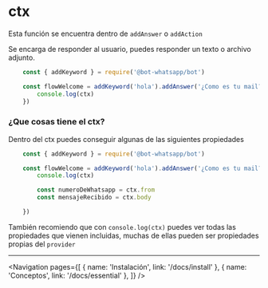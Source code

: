 
# ctx

Esta función se encuentra dentro de `addAnswer` o `addAction`  

Se encarga de responder al usuario, puedes responder un texto o archivo adjunto.

```js
    const { addKeyword } = require('@bot-whatsapp/bot')

    const flowWelcome = addKeyword('hola').addAnswer('¿Como es tu mail?',null, async (ctx) => {
        console.log(ctx)
    })

```

### ¿Que cosas tiene el ctx?

Dentro del ctx puedes conseguir algunas de las siguientes propiedades

```js
    const { addKeyword } = require('@bot-whatsapp/bot')

    const flowWelcome = addKeyword('hola').addAnswer('¿Como es tu mail?',null, async (ctx) => {
        console.log(ctx)

        const numeroDeWhatsapp = ctx.from 
        const mensajeRecibido = ctx.body 

    })

```

También recomiendo que con `console.log(ctx)` puedes ver todas las propiedades que vienen incluidas, muchas de ellas pueden ser propiedades propias del `provider`


---

<Navigation
    pages={[
        { name: 'Instalación', link: '/docs/install' },
        { name: 'Conceptos', link: '/docs/essential' },
    ]}
/>
